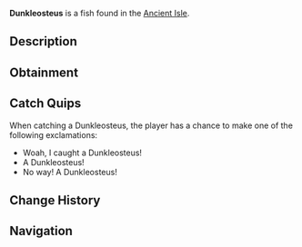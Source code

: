 {{FishInfobox
|image          = Dunkleosteus.png
|rarity         = Legendary
|sea            = First Sea
|location       = [[Ancient Isle]]
|sublocation    = 
|sources        = Fishing Rod
|radar_location = 
|prog_speed     = -35
|xp             = 2000
|weather        = 
|time           = Day
|season         = 
|bait           = Minnow
|base_weight    = 3000
|base_value     = 3500
|weight_range   = 1800
|base_chance    = 0.09
|base_resil     = 30
}}
'''Dunkleosteus''' is a {{Rarity|Legendary}} fish found in the [[Ancient Isle]].

== Description ==
{{Description|The Dunkleosteus is a large predatory fish, bearing an armored skull and jaw. Its reinforced exoskull gives it the ability to easily crush any prey to bits. They went extinct around 360 million years ago, during the Late Devonian period.|Bestiary Entry}}

== Obtainment ==
{{Description|Can be found in the waters of the Ancient Isle.|Bestiary Hint}}
{{Fish Availability|
Ancient Isle/Surrounding Ocean
|top_rods      = 
Leviathan's Fang Rod\36933.8\161226.59;
Trident Rod\31003.29\154178.82;
Ethereal Prism Rod\30657.61\98535.85;
Free Spirit Rod\29711.07\147752.67;
Seraphic Rod\29269.84\99528.23;
Destiny Rod\25668.52\91826.12;
Heaven's Rod\23204.67\89358.1;
Fortune Rod\19127.43\79680.6;
No-Life Rod\28542.67\106082.26;
Rod Of The Forgotten Fang\27127.02\96501.62;
Challenger's Rod\26014.52\97904.08;
Rod Of The Depths\24075.11\92063.92;
Rod Of The Exalted One\24071.43\94542.11;
Zeus Rod\23062.6\87644.85;
Verdant Shear Rod\22946.14\93798.2;
Blazebringer Rod\22488.55\96044.91;
Depthseeker Rod\20756.71\82505.62;
Avalanche Rod\18594.51\75723.35;
Volcanic Rod\17989.92\78774.4;
Steady Rod\7102.16\28704.99
|recommended   = Trident Rod
}}

== Catch Quips ==
When catching a Dunkleosteus, the player has a chance to make one of the following exclamations:
* Woah, I caught a Dunkleosteus!
* A Dunkleosteus!
* No way! A Dunkleosteus!

== Change History ==
{{Change History|{{subst:Current Version}}}}

== Navigation ==
{{Fish Navbox|Ancient Isle}}